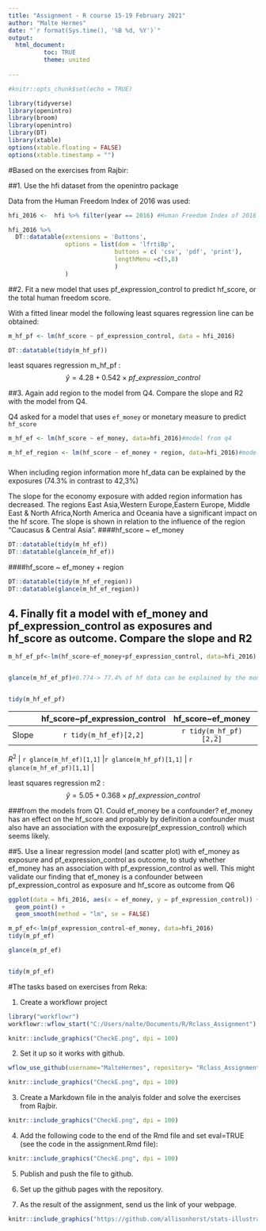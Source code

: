 ```yaml
---
title: "Assignment - R course 15-19 February 2021"
author: "Malte Hermes"
date: "`r format(Sys.time(), '%B %d, %Y')`"
output: 
  html_document:
          toc: TRUE
          theme: united
  
---
```


```r
#knitr::opts_chunk$set(echo = TRUE)

library(tidyverse)
library(openintro)
library(broom)
library(openintro)
library(DT)
library(xtable)
options(xtable.floating = FALSE)
options(xtable.timestamp = "")

```






#Based on the exercises from Rajbir:

##1. Use the hfi dataset from the openintro package

Data from the Human Freedom Index of 2016 was used:

```r

hfi_2016 <-  hfi %>% filter(year == 2016) #Human Freedom Index of 2016

hfi_2016 %>%
  DT::datatable(extensions = 'Buttons',
                options = list(dom = 'lfrtiBp',
                              buttons = c( 'csv', 'pdf', 'print'),
                              lengthMenu =c(5,8)
                              )
                )

```

##2. Fit a new model that uses pf_expression_control to predict hf_score, or the total human freedom score.






With a fitted linear model the following least squares regression line can be obtained:

```r

m_hf_pf <- lm(hf_score ~ pf_expression_control, data = hfi_2016)

DT::datatable(tidy(m_hf_pf))

``` 
least squares regression m_hf_pf :
$$
  \hat{y} = 4.28 + 0.542 \times pf\_expression\_control
$$
  



##3. Again add region to the model from Q4. Compare the slope and R2 with the model from Q4.


Q4 asked for a model that uses  `ef_money` or monetary measure to predict `hf_score`

```r

m_hf_ef <- lm(hf_score ~ ef_money, data=hfi_2016)#model from q4

m_hf_ef_region <- lm(hf_score ~ ef_money + region, data=hfi_2016)#model from q4 with added region


```



### {.tabset .tabset-fade .tabset-pills}

When including region information more hf_data can be explained by the exposures (74.3% in contrast to 42,3%)

The slope for the economy exposure with added region information has decreased.
The regions East Asia,Western Europe,Eastern Europe, Middle East & North Africa,North America and Oceania have a significant impact on the hf score. The slope is shown in relation to the influence of the region "Caucasus & Central Asia".
####hf_score ~ ef_money
```r
DT::datatable(tidy(m_hf_ef))
DT::datatable(glance(m_hf_ef))
```

####hf_score ~ ef_money + region
```r
DT::datatable(tidy(m_hf_ef_region))
DT::datatable(glance(m_hf_ef_region))
```







## 4. Finally fit a model with ef_money and pf_expression_control as exposures and hf_score as outcome. Compare the slope and R2



```r
m_hf_ef_pf<-lm(hf_score~ef_money+pf_expression_control, data=hfi_2016)


glance(m_hf_ef_pf)#0.774-> 77.4% of hf data can be explained by the money+pf_expression_control model.


tidy(m_hf_ef_pf) 


```


|  | hf_score~pf_expression_control | hf_score~ef_money | hf_score~ef_money+pf_expression_control |
|------:|:------:|:------:|:------:|
| Slope |`r tidy(m_hf_ef)[2,2]`| `r tidy(m_hf_pf)[2,2] `|`r tidy(m_hf_ef_pf)[2,2]`| 

| $R^2$ | `r glance(m_hf_ef)[1,1] ` |`r glance(m_hf_pf)[1,1] ` | `r glance(m_hf_ef_pf)[1,1] ` |


  
  

  
  
  
  
  
least squares regression m2 :
$$
  \hat{y} = 5.05 + 0.368 \times pf\_expression\_control
$$
  


    

###from the models from Q1. Could ef_money be a confounder?
ef_money has an effect on the hf_score and propably by definition a confounder must also have an association with the exposure(pf_expression_control) which seems likely. 


##5. Use a linear regression model (and scatter plot) with ef_money as exposure and pf_expression_control as outcome, to study whether ef_money has an association with pf_expression_control as well. This might validate our finding that ef_money is a confounder between pf_expression_control as exposure and hf_score as outcome from Q6



```r
ggplot(data = hfi_2016, aes(x = ef_money, y = pf_expression_control)) +
  geom_point() +
  geom_smooth(method = "lm", se = FALSE)

m_pf_ef<-lm(pf_expression_control~ef_money, data=hfi_2016)
tidy(m_pf_ef)

glance(m_pf_ef)


tidy(m_pf_ef) 

```



















#The tasks based on exercises from Reka:

 1.   Create a workflowr project
 
```r
library("workflowr")
workflowr::wflow_start("C:/Users/malte/Documents/R/Rclass_Assignment")
```
 
```r
knitr::include_graphics("CheckE.png", dpi = 100)
```

 2.   Set it up so it works with github.
```r
wflow_use_github(username="MalteHermes", repository= "Rclass_Assignment", create_on_github=T)

```

```r
knitr::include_graphics("CheckE.png", dpi = 100)
```

  3.  Create a Markdown file in the analyis folder and solve the exercises from Rajbir.
  
  

```r
knitr::include_graphics("CheckE.png", dpi = 100)
```

  4.  Add the following code to the end of the Rmd file and set eval=TRUE (see the code in the assignment.Rmd file):
  
```r
knitr::include_graphics("CheckE.png", dpi = 100)
```


  5.  Publish and push the file to github.

  6.  Set up the github pages with the repository.

  7.  As the result of the assignment, send us the link of your webpage.





```r
knitr::include_graphics("https://github.com/allisonhorst/stats-illustrations/blob/master/rstats-artwork/code_hero.jpg?raw=true", dpi = 100)
```
